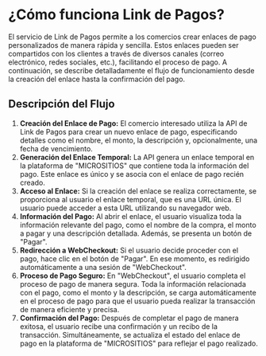# ¿Cómo funciona Link de Pagos?

El servicio de Link de Pagos permite a los comercios crear enlaces de pago personalizados de manera rápida y sencilla. Estos enlaces pueden ser compartidos con los clientes a través de diversos canales (correo electrónico, redes sociales, etc.), facilitando el proceso de pago. A continuación, se describe detalladamente el flujo de funcionamiento desde la creación del enlace hasta la confirmación del pago.

## Descripción del Flujo
1. **Creación del Enlace de Pago:** El comercio interesado utiliza la API de Link de Pagos para crear un nuevo enlace de pago, especificando detalles como el nombre, el monto, la descripción y, opcionalmente, una fecha de vencimiento.
2. **Generación del Enlace Temporal:** La API genera un enlace temporal en la plataforma de "MICROSITIOS" que contiene toda la información del pago. Este enlace es único y se asocia con el enlace de pago recién creado.
3. **Acceso al Enlace:** Si la creación del enlace se realiza correctamente, se proporciona al usuario el enlace temporal, que es una URL única. El usuario puede acceder a esta URL utilizando su navegador web.
4. **Información del Pago:** Al abrir el enlace, el usuario visualiza toda la información relevante del pago, como el nombre de la compra, el monto a pagar y una descripción detallada. Además, se presenta un botón de "Pagar".
5. **Redirección a WebCheckout:** Si el usuario decide proceder con el pago, hace clic en el botón de "Pagar". En ese momento, es redirigido automáticamente a una sesión de "WebCheckout".
6. **Proceso de Pago Seguro:** En "WebCheckout", el usuario completa el proceso de pago de manera segura. Toda la información relacionada con el pago, como el monto y la descripción, se carga automáticamente en el proceso de pago para que el usuario pueda realizar la transacción de manera eficiente y precisa.
7. **Confirmación del Pago:** Después de completar el pago de manera exitosa, el usuario recibe una confirmación y un recibo de la transacción. Simultáneamente, se actualiza el estado del enlace de pago en la plataforma de "MICROSITIOS" para reflejar el pago realizado.